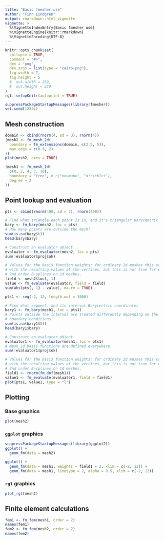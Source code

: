 ```yaml
---
title: "Basic fmesher use"
author: "Finn Lindgren"
output: rmarkdown::html_vignette
vignette: >
  %\VignetteIndexEntry{Basic fmesher use}
  %\VignetteEngine{knitr::rmarkdown}
  %\VignetteEncoding{UTF-8}
---
```


```r
knitr::opts_chunk$set(
  collapse = TRUE,
  comment = "#>",
  dev = "png",
  dev.args = list(type = "cairo-png"),
  fig.width = 7,
  fig.height = 5
  #  out.width = 250,
  #  out.height = 250
)
rgl::setupKnitr(autoprint = TRUE)
```

```r
suppressPackageStartupMessages(library(fmesher))
set.seed(1234L)
```

## Mesh construction

```r
domain <- cbind(rnorm(4, sd = 3), rnorm(4))
(mesh2 <- fm_mesh_2d(
  boundary = fm_extensions(domain, c(2.5, 5)),
  max.edge = c(0.5, 2)
))
plot(mesh2, axes = TRUE)
```

```r
(mesh1 <- fm_mesh_1d(
  c(0, 2, 4, 7, 10),
  boundary = "free", # c("neumann", "dirichlet"),
  degree = 2
))
```

## Point lookup and evaluation

```r
pts <- cbind(rnorm(400, sd = 3), rnorm(400))

# Find what triangle each point is in, and it's triangular Barycentric coordinates
bary <- fm_bary(mesh2, loc = pts)
# How many points are outside the mesh?
sum(is.na(bary$t))
head(bary$bary)

# Construct an evaluator object
evaluator <- fm_evaluator(mesh2, loc = pts)
sum(!evaluator$proj$ok)

# Values for the basis function weights; for ordinary 2d meshes this coincides
# with the resulting values at the vertices, but this is not true for e.g.
# 2nd order B-splines on 1d meshes.
field <- mesh2$loc[, 1]
value <- fm_evaluate(evaluator, field = field)
sum(abs(pts[, 1] - value), na.rm = TRUE)
```

```r
pts1 <- seq(-2, 12, length.out = 1000)

# Find what segment, and its interval Barycentric coordinates
bary1 <- fm_bary(mesh1, loc = pts1)
# Points outside the interval are treated differently depending on the
# boundary conditions:
sum(is.na(bary1$t))
head(bary1$bary)

# Construct an evaluator object.
evaluator1 <- fm_evaluator(mesh1, loc = pts1)
# mesh_1d basis functions are defined everywhere
sum(!evaluator1$proj$ok)

# Values for the basis function weights; for ordinary 2d meshes this coincides
# with the resulting values at the vertices, but this is not true for e.g.
# 2nd order B-splines on 1d meshes.
field1 <- rnorm(fm_dof(mesh1))
value1 <- fm_evaluate(evaluator1, field = field1)
plot(pts1, value1, type = "l")
```

## Plotting

### Base graphics

```r
plot(mesh2)
```

### `ggplot` graphics

```r
suppressPackageStartupMessages(library(ggplot2))
ggplot() +
  geom_fm(data = mesh2)

ggplot() +
  geom_fm(data = mesh1, weights = field1 + 2, xlim = c(-2, 12)) +
  geom_fm(data = mesh1, linetype = 2, alpha = 0.5, xlim = c(-2, 12))
```

### `rgl` graphics

```r
plot_rgl(mesh2)
```

## Finite element calculations

```r
fem1 <- fm_fem(mesh1, order = 2)
names(fem1)
fem2 <- fm_fem(mesh2, order = 2)
names(fem2)
```
